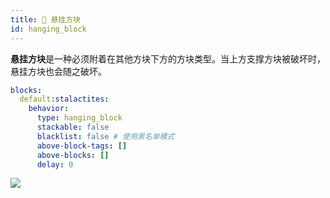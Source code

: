```yaml
---
title: 🚟 悬挂方块
id: hanging_block
---
```


**悬挂方块**是一种必须附着在其他方块下方的方块类型。当上方支撑方块被破坏时，悬挂方块也会随之破坏。

```yml
blocks:
  default:stalactites:
    behavior:
      type: hanging_block
      stackable: false
      blacklist: false # 使用黑名单模式
      above-block-tags: []
      above-blocks: []
      delay: 0
```

![](/img/hanging_block.png)